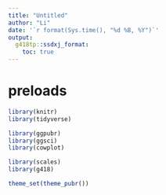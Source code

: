 ```yaml
---
title: "Untitled"
author: "Li"
date: '`r format(Sys.time(), "%d %B, %Y")`'
output:
  g418tp::ssdxj_format:
    toc: true
---
```


# preloads
```r
library(knitr)
library(tidyverse)

library(ggpubr)
library(ggsci)
library(cowplot)

library(scales)
library(g418)

theme_set(theme_pubr())
```
